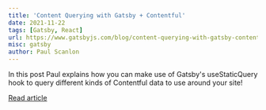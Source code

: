 ```yaml
---
title: 'Content Querying with Gatsby + Contentful'
date: 2021-11-22
tags: [Gatsby, React]
url: https://www.gatsbyjs.com/blog/content-querying-with-gatsby-contentful
misc: gatsby
author: Paul Scanlon
---
```


In this post Paul explains how you can make use of Gatsby's useStaticQuery hook to query different kinds of Contentful
data to use around your site!

[Read article](https://www.gatsbyjs.com/blog/content-querying-with-gatsby-contentful)

